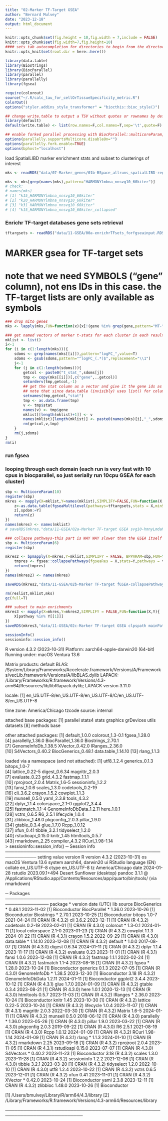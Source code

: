 ```yaml
---
title: "02-Marker TF-Target GSEA"
author: "Bernard Mulvey"
date: "2023-12-18"
output: html_document
---
```


```r
knitr::opts_chunk$set(fig.height = 10,fig.width = 7,include = FALSE)
knitr::opts_chunk$set(fig.width=7,fig.height=10)
#### sets tab autocompletion for directories to begin from the directory containing the .Rproj session, instead of the script's directory if different
knitr::opts_knit$set(root.dir = here::here())

library(data.table)
library(Biostrings)
library(BiocParallel)
library(parallel)
library(parallelly)
library(fgsea)

require(colorout)
source("~/.R/calc_tau_for_cellOrTissueSpecificity_metric.R")
ColorOut()
options("styler.addins_style_transformer" = "biocthis::bioc_style()")

## change write.table to output a TSV without quotes or rownames by default
library(default)
default(write.table) <- list(row.names=F,col.names=T,sep='\t',quote=F)

## enable forked parallel processing with BiocParallel::multicoreParam, future::, etc
options(parallelly.supportsMulticore.disableOn="")
options(parallelly.fork.enable=TRUE)
options(bphost="localhost")

```

load SpatialLIBD marker enrichment stats and subset to clusterings of interest
```r
mks <- readRDS("data/07-Marker_genes/01b-BSpace_allruns_spatialLIBD-regwrap-enrichment_full.RDS")

mks <- mks[grep(names(mks),pattern="HARMONYlmbna_nnsvg10_60kiter")]
# check:
# names(mks)
# [1] "k15_HARMONYlmbna_nnsvg10_60kiter"          
# [2] "k20_HARMONYlmbna_nnsvg10_60kiter"          
# [3] "k31_HARMONYlmbna_nnsvg10_60kiter"          
# [4] "k15_HARMONYlmbna_nnsvg10_60kiter_collapsed"

```

### Enrichr TF-target databases gene sets retrieval
```r
tftargsets <- readRDS("data/11-GSEA/00a-enrichrTFsets_forfgseainput.RDS")
```

# MARKER gsea for TF-target sets
# note that we need SYMBOLS ("gene" column), not ens IDs in this case. the TF-target lists are only available as symbols
```r
### drop mito genes
mks <- lapply(mks,FUN=function(x){x[!(gene %in% grep(gene,pattern="MT-",value=T))]})

### get named vectors of marker t-stats for each cluster in each result set (max 15+20+31+13)=79; probably less for clusters that dropped from spatiallibd due to poor representation
mklist <- list()
i<-1
for (i in c(1:length(mks))){
    sdoms <- grep(names(mks[[i]]),pattern="logFC_",value=T)
    sdoms <- gsub(sdoms,pattern="^logFC_(.*)$",replacement="\\1")
    j<-1
    for (j in c(1:length(sdoms))){
        getcol <- paste0("t_stat_",sdoms[j])
        tmp <- copy(mks[[i]])[,c("gene",..getcol)]
        setorderv(tmp,getcol,-1)
        ## get the stat column as a vector and give it the gene ids as names for fgsea
        ## note that since data.table (invisibly) uses list() for column data, its cleaner to just make the working table a data frame for this last bit
        setnames(tmp,getcol,"stat")
        tmp <- as.data.frame(tmp)
        v <- tmp$stat
        names(v) <- tmp$gene
        mklist[[length(mklist)+1]] <- v
        names(mklist)[length(mklist)] <- paste0(names(mks)[i],"_",sdoms[j])
        rm(getcol,v,tmp)
    }
    rm(j,sdoms)
}
rm(i)
```

### run fgsea
### looping through each domain (each run is very fast with 10 cpus in biocparallel, so just serially run 10cpu GSEA for each cluster)

```r
sbp <- MulticoreParam(10)
register(sbp)
mkres <- mapply(X=mklist,Y=names(mklist),SIMPLIFY=FALSE,FUN=function(X,Y){
    z<-as.data.table(fgseaMultilevel(pathways=tftargsets,stats = X,minSize = 15,maxSize = 500,eps=0.0,BPPARAM = sbp,nPermSimple = 50000))
    z[,spdom:=Y]
    return(z)
})
names(mkres) <- names(mklist)
# saveRDS(mkres,"data/11-GSEA/02a-Marker TF-target GSEA svg10-hmnyLmdaNA_BS60k-k15-k20-k31-k15clpsd.RDS")

### collapse pathways-this part is WAY WAY slower than the GSEA itself and serialized, so bplapply it
sbp <- MulticoreParam(6)
register(sbp)

mkres2 <- bpmapply(X=mkres,Y=mklist,SIMPLIFY = FALSE, BPPARAM=sbp,FUN=function(X,Y){
    tmpres <- fgsea::collapsePathways(fgseaRes = X,stats=Y,pathways = tftargsets)
    return(tmpres)
})
names(mkres2) <- names(mkres)

saveRDS(mkres2,"data/11-GSEA/02b-Marker TF-target fGSEA-collapsePathways output.RDS")

rm(reslist,mklist,mks)
gc(full=T)

### subset to main enrichments
mkres3 <- mapply(X=mkres,Y=mkres2,SIMPLIFY = FALSE,FUN=function(X,Y){
    X[pathway %in% Y[[1]]]
})
saveRDS(mkres3,"data/11-GSEA/02c-Marker TF-target GSEA clpspath mainPathways-only.RDS")
```

```r
sessionInfo()
sessioninfo::session_info()
```
R version 4.3.2 (2023-10-31)
Platform: aarch64-apple-darwin20 (64-bit)
Running under: macOS Ventura 13.6

Matrix products: default
BLAS:   /System/Library/Frameworks/Accelerate.framework/Versions/A/Frameworks/vecLib.framework/Versions/A/libBLAS.dylib 
LAPACK: /Library/Frameworks/R.framework/Versions/4.3-arm64/Resources/lib/libRlapack.dylib;  LAPACK version 3.11.0

locale:
[1] en_US.UTF-8/en_US.UTF-8/en_US.UTF-8/C/en_US.UTF-8/en_US.UTF-8

time zone: America/Chicago
tzcode source: internal

attached base packages:
[1] parallel  stats4    stats     graphics  grDevices utils     datasets 
[8] methods   base     

other attached packages:
 [1] default_1.0.0       colorout_1.3-0.1    fgsea_1.28.0       
 [4] parallelly_1.36.0   BiocParallel_1.36.0 Biostrings_2.70.1  
 [7] GenomeInfoDb_1.38.5 XVector_0.42.0      IRanges_2.36.0     
[10] S4Vectors_0.40.2    BiocGenerics_0.48.1 data.table_1.14.10 
[13] rlang_1.1.3        

loaded via a namespace (and not attached):
 [1] utf8_1.2.4              generics_0.1.3          bitops_1.0-7           
 [4] lattice_0.22-5          digest_0.6.34           magrittr_2.0.3         
 [7] evaluate_0.23           grid_4.3.2              fastmap_1.1.1          
[10] rprojroot_2.0.4         Matrix_1.6-5            sessioninfo_1.2.2      
[13] fansi_1.0.6             scales_1.3.0            codetools_0.2-19       
[16] cli_3.6.2               crayon_1.5.2            cowplot_1.1.3          
[19] munsell_0.5.0           yaml_2.3.8              tools_4.3.2            
[22] dplyr_1.1.4             colorspace_2.1-0        ggplot2_3.4.4          
[25] fastmatch_1.1-4         GenomeInfoDbData_1.2.11 here_1.0.1             
[28] vctrs_0.6.5             R6_2.5.1                lifecycle_1.0.4        
[31] zlibbioc_1.48.0         pkgconfig_2.0.3         pillar_1.9.0           
[34] gtable_0.3.4            glue_1.7.0              Rcpp_1.0.12            
[37] xfun_0.41               tibble_3.2.1            tidyselect_1.2.0       
[40] rstudioapi_0.15.0       knitr_1.45              htmltools_0.5.7        
[43] rmarkdown_2.25          compiler_4.3.2          RCurl_1.98-1.14        
> sessioninfo::session_info()
─ Session info ────────────────────────────────────────────────────────────
 setting  value
 version  R version 4.3.2 (2023-10-31)
 os       macOS Ventura 13.6
 system   aarch64, darwin20
 ui       RStudio
 language (EN)
 collate  en_US.UTF-8
 ctype    en_US.UTF-8
 tz       America/Chicago
 date     2024-01-28
 rstudio  2023.09.1+494 Desert Sunflower (desktop)
 pandoc   3.1.1 @ /Applications/RStudio.app/Contents/Resources/app/quarto/bin/tools/ (via rmarkdown)

─ Packages ────────────────────────────────────────────────────────────────
 package          * version   date (UTC) lib source
 BiocGenerics     * 0.48.1    2023-11-02 [1] Bioconductor
 BiocParallel     * 1.36.0    2023-10-26 [1] Bioconductor
 Biostrings       * 2.70.1    2023-10-25 [1] Bioconductor
 bitops             1.0-7     2021-04-24 [1] CRAN (R 4.3.2)
 cli                3.6.2     2023-12-11 [1] CRAN (R 4.3.2)
 codetools          0.2-19    2023-02-01 [1] CRAN (R 4.3.0)
 colorout         * 1.3-0.1   2024-01-11 [1] local
 colorspace         2.1-0     2023-01-23 [1] CRAN (R 4.3.2)
 cowplot            1.1.3     2024-01-22 [1] CRAN (R 4.3.1)
 crayon             1.5.2     2022-09-29 [1] CRAN (R 4.3.0)
 data.table       * 1.14.10   2023-12-08 [1] CRAN (R 4.3.2)
 default          * 1.0.0     2017-08-07 [1] CRAN (R 4.3.0)
 digest             0.6.34    2024-01-11 [1] CRAN (R 4.3.2)
 dplyr              1.1.4     2023-11-17 [1] CRAN (R 4.3.2)
 evaluate           0.23      2023-11-01 [1] CRAN (R 4.3.1)
 fansi              1.0.6     2023-12-08 [1] CRAN (R 4.3.2)
 fastmap            1.1.1     2023-02-24 [1] CRAN (R 4.3.2)
 fastmatch          1.1-4     2023-08-18 [1] CRAN (R 4.3.2)
 fgsea            * 1.28.0    2023-10-24 [1] Bioconductor
 generics           0.1.3     2022-07-05 [1] CRAN (R 4.3.0)
 GenomeInfoDb     * 1.38.5    2023-12-30 [1] Bioconductor 3.18 (R 4.3.2)
 GenomeInfoDbData   1.2.11    2024-01-11 [1] Bioconductor
 ggplot2            3.4.4     2023-10-12 [1] CRAN (R 4.3.1)
 glue               1.7.0     2024-01-09 [1] CRAN (R 4.3.2)
 gtable             0.3.4     2023-08-21 [1] CRAN (R 4.3.0)
 here               1.0.1     2020-12-13 [1] CRAN (R 4.3.0)
 htmltools          0.5.7     2023-11-03 [1] CRAN (R 4.3.2)
 IRanges          * 2.36.0    2023-10-24 [1] Bioconductor
 knitr              1.45      2023-10-30 [1] CRAN (R 4.3.2)
 lattice            0.22-5    2023-10-24 [1] CRAN (R 4.3.2)
 lifecycle          1.0.4     2023-11-07 [1] CRAN (R 4.3.1)
 magrittr           2.0.3     2022-03-30 [1] CRAN (R 4.3.2)
 Matrix             1.6-5     2024-01-11 [1] CRAN (R 4.3.2)
 munsell            0.5.0     2018-06-12 [1] CRAN (R 4.3.0)
 parallelly       * 1.36.0    2023-05-26 [1] CRAN (R 4.3.0)
 pillar             1.9.0     2023-03-22 [1] CRAN (R 4.3.0)
 pkgconfig          2.0.3     2019-09-22 [1] CRAN (R 4.3.0)
 R6                 2.5.1     2021-08-19 [1] CRAN (R 4.3.0)
 Rcpp               1.0.12    2024-01-09 [1] CRAN (R 4.3.2)
 RCurl              1.98-1.14 2024-01-09 [1] CRAN (R 4.3.1)
 rlang            * 1.1.3     2024-01-10 [1] CRAN (R 4.3.2)
 rmarkdown          2.25      2023-09-18 [1] CRAN (R 4.3.2)
 rprojroot          2.0.4     2023-11-05 [1] CRAN (R 4.3.1)
 rstudioapi         0.15.0    2023-07-07 [1] CRAN (R 4.3.0)
 S4Vectors        * 0.40.2    2023-11-23 [1] Bioconductor 3.18 (R 4.3.2)
 scales             1.3.0     2023-11-28 [1] CRAN (R 4.3.2)
 sessioninfo        1.2.2     2021-12-06 [1] CRAN (R 4.3.0)
 tibble             3.2.1     2023-03-20 [1] CRAN (R 4.3.2)
 tidyselect         1.2.0     2022-10-10 [1] CRAN (R 4.3.0)
 utf8               1.2.4     2023-10-22 [1] CRAN (R 4.3.2)
 vctrs              0.6.5     2023-12-01 [1] CRAN (R 4.3.2)
 xfun               0.41      2023-11-01 [1] CRAN (R 4.3.2)
 XVector          * 0.42.0    2023-10-24 [1] Bioconductor
 yaml               2.3.8     2023-12-11 [1] CRAN (R 4.3.2)
 zlibbioc           1.48.0    2023-10-26 [1] Bioconductor

 [1] /Users/bmulvey/Library/R/arm64/4.3/library
 [2] /Library/Frameworks/R.framework/Versions/4.3-arm64/Resources/library

───────────────────────────────────────────────────────────────────────────
